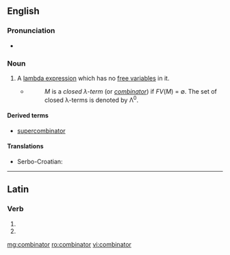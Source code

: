 ==English==
{{wikipedia}}

===Pronunciation===
* {{audio|en-us-combinator.ogg|Audio (US)|lang=en}}

===Noun===
{{en-noun}}

# {{context|computer science|lang=en}} A [[lambda expression]] which has no [[free variable]]s in it.
#* {{quote-web
|date=1991-12-20
|author=Henk P. Barendregt
|title=Lambda Calculi With Types
|site=ftp.cs.ru.nl
|url=ftp://ftp.cs.ru.nl/pub/CompMath.Found/HBK.ps
|accessdate=2012-07-15
}}
#*: ''M'' is a ''closed &lambda;-term'' (or ''[[combinator]]'') if ''FV''(''M'') = ∅. The set of closed &lambda;-terms is denoted by &Lambda;<sup>0</sup>.

====Derived terms====
* [[supercombinator]]

====Translations====
{{trans-top|lambda expression with no free variables}}
* Serbo-Croatian: {{t+|sh|kombinator|m}}
{{trans-mid}}
{{trans-bottom}}

----

==Latin==

===Verb===
{{la-verb-form|combīnātor}}

# {{inflection of|combīnō||2|s|futr|pasv|impr|lang=la}}
# {{inflection of|combīnō||3|s|futr|pasv|impr|lang=la}}

[[mg:combinator]]
[[ro:combinator]]
[[vi:combinator]]